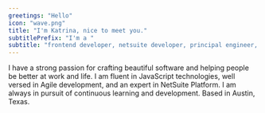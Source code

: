 ```yaml
---
greetings: "Hello"
icon: "wave.png"
title: "I'm Katrina, nice to meet you."
subtitlePrefix: "I'm a "
subtitle: "frontend developer, netsuite developer, principal engineer, and engineering manager."
---
```


I have a strong passion for crafting beautiful software and helping people be better at work and life. I am fluent in JavaScript technologies, well versed in Agile development, and an expert in NetSuite Platform. I am always in pursuit of continuous learning and development. Based in Austin, Texas.
